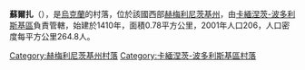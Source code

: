 {{coord|48|39|48|N|26|27|58|E|scale:100000|display=title}}

'''蘇爾扎'''（{{lang-uk|Суржа}}），是[[烏克蘭|烏克蘭]]的村落，位於該國西部[[赫梅利尼茨基州|赫梅利尼茨基州]]，由[[卡緬涅茨-波多利斯基區|卡緬涅茨-波多利斯基區]]負責管轄，始建於1410年，面積0.78平方公里，2001年人口206，人口密度每平方公里264.8人。

{{DEFAULTSORT:Суржа (село)}}
[[Category:赫梅利尼茨基州村落|Category:赫梅利尼茨基州村落]]
[[Category:卡緬涅茨-波多利斯基區村落|Category:卡緬涅茨-波多利斯基區村落]]


{{Khmelnytskyi-geo-stub}}